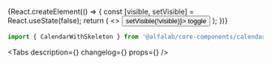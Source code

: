 


<Meta
    title='Components/CalendarWithSkeleton'
    component={CalendarWithSkeleton}
    id='CalendarWithSkeleton'
/>

<!-- Canvas -->

<Story name='CalendarWithSkeleton'>
    {React.createElement(() => {
        const [visible, setVisible] = React.useState(false);
        return (
            <>
                <CalendarWithSkeleton calendarVisible={visible} />
                <Button size='xs' onClick={() => setVisible(!visible)}>
                    toggle
                </Button>
            </>
        );
    })}
</Story>

<!-- Docs -->

<ComponentHeader
    name='CalendarWithSkeleton'
    version={version}
    package='@alfalab/core-components/calendar-with-skeleton'
/>

```jsx
import { CalendarWithSkeleton } from '@alfalab/core-components/calendar-with-skeleton';
```

<Tabs
    description={<Description />}
    changelog={<Changelog />}
    props={<ArgsTable of={CalendarWithSkeletonTS} />}
/>
